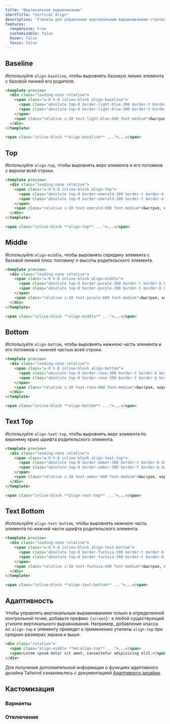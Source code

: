 ```yaml
---
title: "Вертикальное выравнивание"
shortTitle: "Vertical Align"
description: "Утилиты для управления вертикальным выравниванием строчного или табличного поля."
features:
  responsive: true
  customizable: false
  hover: false
  focus: false
---
```




## Baseline

Используйте `align-baseline`, чтобы выровнять базовую линию элемента с базовой линией его родителя.

```html lightBlue
<template preview>
  <div class="leading-none relative">
    <span class="w-0 h-8 inline-block align-baseline">
      <span class="absolute top-0 border-light-blue-300 border-t border-b border-dashed w-full h-8"></span>
      <span class="absolute top-0 border-light-blue-300 border-t border-b border-dashed w-full h-4"></span>
    </span>
    <span class="relative z-10 text-light-blue-600 font-medium">Быстрая, коричневая лиса, перепрыгнула через ленивого пса.</span>
  </div>
</template>

<span class="inline-block **align-baseline** ...">...</span>
```

## Top

Используйте `align-top`, чтобы выровнять верх элемента и его потомков с верхом всей строки.

```html emerald
<template preview>
  <div class="leading-none relative">
    <span class="w-0 h-8 inline-block align-top">
      <span class="absolute top-0 border-emerald-300 border-t border-b border-dashed w-full h-8"></span>
      <span class="absolute top-0 border-emerald-300 border-t border-b border-dashed w-full h-4"></span>
    </span>
    <span class="relative z-10 text-emerald-600 font-medium">Быстрая, коричневая лиса, перепрыгнула через ленивого пса.</span>
  </div>
</template>

<span class="inline-block **align-top** ...">...</span>
```

## Middle

Используйте `align-middle`, чтобы выровнять середину элемента с базовой линией плюс половину x-высоты родительского элемента.

```html purple
<template preview>
  <div class="leading-none relative">
    <span class="w-0 h-8 inline-block align-middle">
      <span class="absolute top-0 border-purple-300 border-t border-b border-dashed w-full h-8"></span>
      <span class="absolute top-0 border-purple-300 border-t border-b border-dashed w-full h-4"></span>
    </span>
    <span class="relative z-10 text-purple-600 font-medium">Быстрая, коричневая лиса, перепрыгнула через ленивого пса.</span>
  </div>
</template>

<span class="inline-block **align-middle** ...">...</span>
```

## Bottom

Используйте `align-bottom`, чтобы выровнять нижнюю часть элемента и его потомков с нижней частью всей строки.

```html rose
<template preview>
  <div class="leading-none relative">
    <span class="w-0 h-8 inline-block align-bottom">
      <span class="absolute top-0 border-rose-300 border-t border-b border-dashed w-full h-8"></span>
      <span class="absolute top-0 border-rose-300 border-t border-b border-dashed w-full h-4"></span>
    </span>
    <span class="relative z-10 text-rose-600 font-medium">Быстрая, коричневая лиса, перепрыгнула через ленивого пса.</span>
  </div>
</template>

<span class="inline-block **align-bottom** ...">...</span>
```

## Text Top

Используйте `align-text-top`, чтобы выровнять верх элемента по верхнему краю шрифта родительского элемента.

```html amber
<template preview>
  <div class="leading-none relative">
    <span class="w-0 h-8 inline-block align-text-top">
      <span class="absolute top-0 border-amber-300 border-t border-b border-dashed w-full h-8"></span>
      <span class="absolute top-0 border-amber-300 border-t border-b border-dashed w-full h-4"></span>
    </span>
    <span class="relative z-10 text-amber-600 font-medium">Быстрая, коричневая лиса, перепрыгнула через ленивого пса.</span>
  </div>
</template>

<span class="inline-block **align-text-top** ...">...</span>
```

## Text Bottom

Используйте `align-text-bottom`, чтобы выровнять нижнюю часть элемента по нижней части шрифта родительского элемента.

```html fuchsia
<template preview>
  <div class="leading-none relative">
    <span class="w-0 h-8 inline-block align-text-bottom">
      <span class="absolute top-0 border-fuchsia-300 border-t border-b border-dashed w-full h-8"></span>
      <span class="absolute top-0 border-fuchsia-300 border-t border-b border-dashed w-full h-4"></span>
    </span>
    <span class="relative z-10 text-fuchsia-600 font-medium">Быстрая, коричневая лиса, перепрыгнула через ленивого пса.</span>
  </div>
</template>

<span class="inline-block **align-text-bottom** ...">...</span>
```

## Адаптивность

Чтобы управлять вертикальным выравниванием только в определенной контрольной точке, добавьте префикс `{screen}:` к любой существующей утилите вертикального выравнивания. Например, добавление класса `md:align-top` к элементу приведет к применению утилиты `align-top` при средних размерах экрана и выше.

```html
<div class="relative">
  <span class="align-middle **md:align-top** ...">...</span>
  <span>Lorem ipsum dolor sit amet, consectetur adipisicing elit.</span>
</div>
```

Для получения дополнительной информации о функциях адаптивного дизайна Tailwind ознакомьтесь с документацией [Адаптивного дизайна](/docs/responsive-design).

## Кастомизация

### Варианты

<Variants plugin="verticalAlign" name="vertical-alignment" />

### Отключение

<Disabling plugin="verticalAlign" name="vertical-alignment" />
